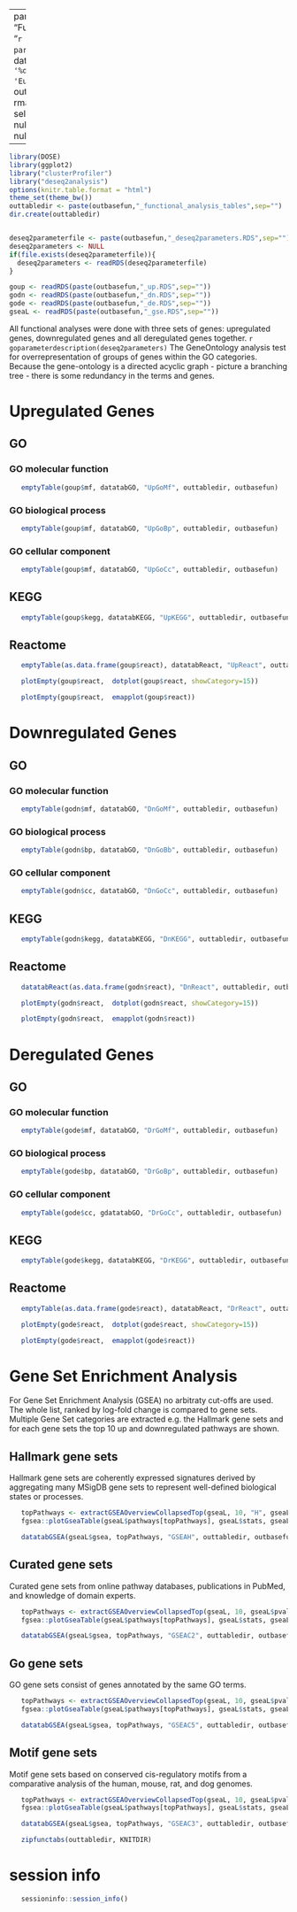 

---
params: 
    functional_title: "Functional Analysis"
title: "`r params$functional_title`"
date: "`r format(Sys.time(), '%d %B %Y %H:%M:%S', 'Europe/Vienna', T)`"
output:
  rmarkdown::html_document:
    self_contained: yes
    theme: null
    highlight: null
    mathjax: null

---

<style type="text/css">

.figure {
  border: 1px solid black;
  padding: 1em;
  margin-top: 1em;
  margin-bottom: 1em;
}

.figure .figure {
  border: 0px;
  padding: 0px;
  margin: 0px;
}

.book .book-body .page-wrapper .page-inner {
  max-width: 90%;
}

</style>


```r
library(DOSE)
library(ggplot2)
library("clusterProfiler")
library("deseq2analysis")
options(knitr.table.format = "html") 
theme_set(theme_bw())
outtabledir <- paste(outbasefun,"_functional_analysis_tables",sep="")
dir.create(outtabledir)


deseq2parameterfile <- paste(outbasefun,"_deseq2parameters.RDS",sep="")
deseq2parameters <- NULL
if(file.exists(deseq2parameterfile)){
  deseq2parameters <- readRDS(deseq2parameterfile)
}

goup <- readRDS(paste(outbasefun,"_up.RDS",sep=""))
godn <- readRDS(paste(outbasefun,"_dn.RDS",sep=""))
gode <- readRDS(paste(outbasefun,"_de.RDS",sep=""))
gseaL <- readRDS(paste(outbasefun,"_gse.RDS",sep=""))


```

All functional analyses were done with three sets of genes: upregulated genes, downregulated genes and all deregulated genes together. `r goparameterdescription(deseq2parameters)`
The GeneOntology analysis test for overrepresentation of groups of genes within the GO categories. Because the gene-ontology is a directed acyclic graph - picture a branching tree - there is some redundancy in the terms and genes.


# Upregulated Genes

## GO
### GO molecular function
```r
   emptyTable(goup$mf, datatabGO, "UpGoMf", outtabledir, outbasefun)
```

### GO biological process
```r
   emptyTable(goup$mf, datatabGO, "UpGoBp", outtabledir, outbasefun)
```

### GO cellular component
```r
   emptyTable(goup$mf, datatabGO, "UpGoCc", outtabledir, outbasefun)
```

## KEGG
```r
   emptyTable(goup$kegg, datatabKEGG, "UpKEGG", outtabledir, outbasefun)
```

## Reactome
```r
   emptyTable(as.data.frame(goup$react), datatabReact, "UpReact", outtabledir, outbasefun)
```
```r
   plotEmpty(goup$react,  dotplot(goup$react, showCategory=15))
```
```r
   plotEmpty(goup$react,  emapplot(goup$react))
```


# Downregulated Genes

## GO
### GO molecular function
```r
   emptyTable(godn$mf, datatabGO, "DnGoMf", outtabledir, outbasefun)
```

### GO biological process
```r
   emptyTable(godn$bp, datatabGO, "DnGoBb", outtabledir, outbasefun)
```

### GO cellular component
```r
   emptyTable(godn$cc, datatabGO, "DnGoCc", outtabledir, outbasefun)
```

## KEGG
```r
   emptyTable(godn$kegg, datatabKEGG, "DnKEGG", outtabledir, outbasefun)
```

## Reactome
```r
   datatabReact(as.data.frame(godn$react), "DnReact", outtabledir, outbasefun)
```
```r
   plotEmpty(godn$react,  dotplot(godn$react, showCategory=15))
```
```r
   plotEmpty(godn$react,  emapplot(godn$react))
```


# Deregulated Genes

## GO
### GO molecular function
```r
   emptyTable(gode$mf, datatabGO, "DrGoMf", outtabledir, outbasefun)
```

### GO biological process
```r
   emptyTable(gode$bp, datatabGO, "DrGoBp", outtabledir, outbasefun)
```

### GO cellular component
```r
   emptyTable(gode$cc, gdatatabGO, "DrGoCc", outtabledir, outbasefun)
```

## KEGG
```r
   emptyTable(gode$kegg, datatabKEGG, "DrKEGG", outtabledir, outbasefun)
```

## Reactome
```r
   emptyTable(as.data.frame(gode$react), datatabReact, "DrReact", outtabledir, outbasefun)
```
```r
   plotEmpty(gode$react,  dotplot(gode$react, showCategory=15))
```
```r
   plotEmpty(gode$react,  emapplot(gode$react))
```

# Gene Set Enrichment Analysis
For Gene Set Enrichment Analysis (GSEA) no arbitraty cut-offs are used. The whole list, ranked by log-fold change
is compared to gene sets. Multiple Gene Set categories are extracted e.g. the Hallmark gene sets and for each
gene sets the top 10 up and downregulated pathways are shown.

## Hallmark gene sets

Hallmark gene sets  are coherently expressed signatures derived by aggregating many MSigDB gene sets to represent well-defined biological states or processes.

```r
   topPathways <- extractGSEAOverviewCollapsedTop(gseaL, 10, "H", gseaL$pvalGo) 
   fgsea::plotGseaTable(gseaL$pathways[topPathways], gseaL$stats, gseaL$gsea, gseaParam = 0.5)
```
```r
   datatabGSEA(gseaL$gsea, topPathways, "GSEAH", outtabledir, outbasefun)       
```


## Curated gene sets
Curated gene sets from online pathway databases, publications in PubMed, and knowledge of domain experts.

```r
   topPathways <- extractGSEAOverviewCollapsedTop(gseaL, 10, gseaL$pvalGo, "C2")
   fgsea::plotGseaTable(gseaL$pathways[topPathways], gseaL$stats, gseaL$gsea, gseaParam = 0.5)
```

```r
   datatabGSEA(gseaL$gsea, topPathways, "GSEAC2", outtabledir, outbasefun)
```

## Go gene sets
GO gene sets  consist of genes annotated by the same GO terms.

```r
   topPathways <- extractGSEAOverviewCollapsedTop(gseaL, 10, gseaL$pvalGo, "C5")
   fgsea::plotGseaTable(gseaL$pathways[topPathways], gseaL$stats, gseaL$gsea, gseaParam = 0.5)
```

```r
   datatabGSEA(gseaL$gsea, topPathways, "GSEAC5", outtabledir, outbasefun)
```

## Motif gene sets
Motif gene sets based on conserved cis-regulatory motifs from a comparative analysis of the human, mouse, rat, and dog genomes.

```r
   topPathways <- extractGSEAOverviewCollapsedTop(gseaL, 10, gseaL$pvalGo, "C3")
   fgsea::plotGseaTable(gseaL$pathways[topPathways], gseaL$stats, gseaL$gsea, gseaParam = 0.5)
```

```r
   datatabGSEA(gseaL$gsea, topPathways, "GSEAC3", outtabledir, outbasefun)
```

```r
   zipfunctabs(outtabledir, KNITDIR)
```

# session info
```r
   sessioninfo::session_info()
```






